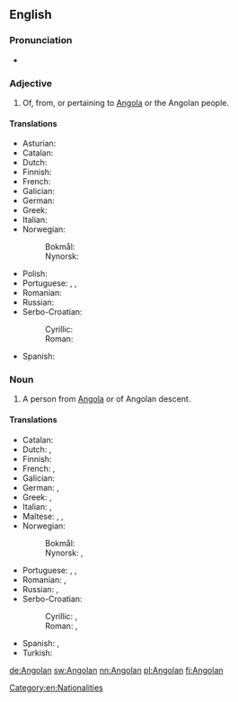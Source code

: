{{also|angolan}}
==English==

===Pronunciation===
* {{a|US}} {{IPA|/æŋˈgoʊlən/|lang=en}}

===Adjective===
{{en-adj|-}}

# Of, from, or pertaining to [[Angola]] or the Angolan people.

====Translations====
{{trans-top|of, from or pertaining to Angola or its people}}
* Asturian: {{t|ast|angolanu}}
* Catalan: {{t-|ca|angolès}}
* Dutch: {{t+|nl|Angolees}}
* Finnish: {{t|fi|angolalainen}}
* French: {{t+|fr|angolais}}
* Galician: {{t|gl|angolano}}
* German: {{t+|de|angolanisch}}
* Greek: {{t|el|αγκολέζικος}}
* Italian: {{t+|it|angolano}}
* Norwegian:
*: Bokmål: {{t-|nb|angolansk}}
*: Nynorsk: {{t+|nn|angolansk}}
{{trans-mid}}
* Polish: {{t|pl|angolski}}
* Portuguese: {{t|pt|angola}}, {{t|pt|angolano}}, {{t|pt|angolense}}
* Romanian: {{t|ro|angolez}}
* Russian: {{t+|ru|ангольский|tr=angól'skij|alt=анго́льский}}
* Serbo-Croatian:
*: Cyrillic: {{t|sh|анголски}}
*: Roman: {{t-|sh|angolski|alt=àngolskī}}
* Spanish: {{t+|es|angoleño}}
{{trans-bottom}}

===Noun===
{{en-noun}}

# A person from [[Angola]] or of Angolan descent.

====Translations====
{{trans-top|person from Angola or of Angolan descent}}
* Catalan: {{t-|ca|angolès|m}}
* Dutch: {{t+|nl|Angolees|m}}, {{t+|nl|Angolese|f}}
* Finnish: {{t|fi|angolalainen}}
* French: {{t+|fr|Angolais|m}}, {{t+|fr|Angolaise|f}}
* Galician: {{t|gl|angolano}}
* German: {{t+|de|Angolaner|m}}, {{t+|de|Angolanerin|f}}
* Greek: {{t|el|Αγκολέζος|m}}, {{t|el|Αγκολέζα|f}}
* Italian: {{t+|it|angolano|m}}, {{t-|it|angolana|f}}
* Maltese: {{t|mt|Angolan|m}}, {{t|mt|Angolana|f}}, {{t|mt|Angolani|p}}
* Norwegian:
*: Bokmål: {{t+|nb|angolaner|m}}
*: Nynorsk: {{t+|nn|angolan|m}}, {{t+|nn|angolanar|m}}
{{trans-mid}}
* Portuguese: {{t|pt|angola|m|f}}, {{t|pt|angolano|m}}, {{t|pt|angolense|m|f}}
* Romanian: {{t|ro|angolez|m}}, {{t|ro|angoleză|f}}
* Russian: {{t+|ru|анголец|tr=angólec|m|alt=анго́лец}}, {{t+|ru|анголка|f|tr=angólka|alt=анго́лка}}
* Serbo-Croatian:
*: Cyrillic: {{t|sh|Анголац|m}}, {{t|sh|Анголка|f}}
*: Roman: {{t-|sh|Angolac|m|alt=Angólac}}, {{t-|sh|Angolka|f|alt=Àngōlka}}
* Spanish: {{t+|es|angoleño|m}}, {{t-|es|angoleña|f}}
* Turkish: {{t+|tr|Angolalı}}
{{trans-bottom}}

[[Category:en:Nationalities]]

[[de:Angolan]]
[[sw:Angolan]]
[[nn:Angolan]]
[[pl:Angolan]]
[[fi:Angolan]]